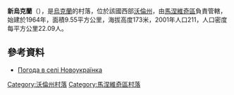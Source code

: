 {{coord|51|2|36|N|25|39|16|E|scale:30000|display=title}}

'''新烏克蘭'''（{{lang-uk|Новоукраїнка}}），是[[烏克蘭|烏克蘭]]的村落，位於該國西部[[沃倫州|沃倫州]]，由[[馬涅維奇區|馬涅維奇區]]負責管轄，始建於1964年，面積9.55平方公里，海拔高度173米，2001年人口211，人口密度每平方公里22.09人。

==參考資料==
* [http://weather.in.ua/ua/volynskaja/18255 Погода в селі Новоукраїнка] {{Wayback|url=http://weather.in.ua/ua/volynskaja/18255 |date=20160305084028 }}

[[Category:沃倫州村落|Category:沃倫州村落]]
[[Category:馬涅維奇區村落|Category:馬涅維奇區村落]]


{{Volyn-geo-stub}}